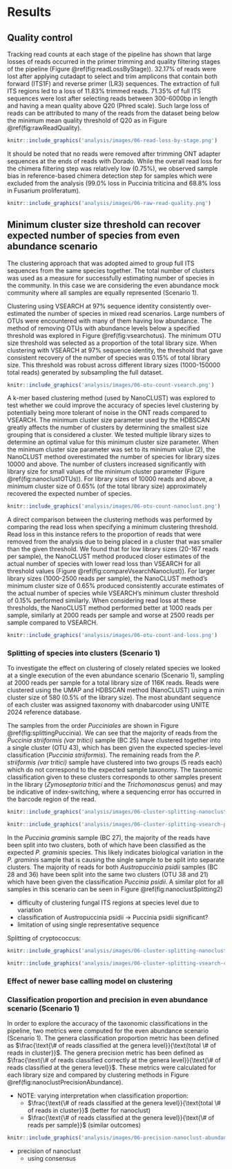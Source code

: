 
# Results

## Quality control

Tracking read counts at each stage of the pipeline has shown that large losses of reads occurred in the primer trimming and quality filtering stages of the pipeline (Figure \@ref(fig:readLossByStage)).
32.17% of reads were lost after applying cutadapt to select and trim amplicons that contain both forward (ITS1F) and reverse primer (LR3) sequences.
The extraction of full ITS regions led to a loss of 11.83% trimmed reads.
71.35% of full ITS sequences were lost after selecting reads between 300-6000bp in length and having a mean quality above Q20 (Phred scale).
Such large loss of reads can be attributed to many of the reads from the dataset being below the minimum mean quality threshold of Q20 as in Figure \@ref(fig:rawReadQuality).


```r
knitr::include_graphics('analysis/images/06-read-loss-by-stage.png')
```

It should be noted that no reads were removed after trimming ONT adapter sequences at the ends of reads with Dorado.
While the overall read loss for the chimera filtering step was relatively low (0.75%), we observed sample bias in reference-based chimera detection step for samples which were excluded from the analysis (99.0% loss in Puccinia triticina and 68.8% loss in Fusarium proliferatum).

```r
knitr::include_graphics('analysis/images/06-raw-read-quality.png')
```

## Minimum cluster size threshold can recover expected number of species from even abundance scenario {#cluster-results}

The clustering approach that was adopted aimed to group full ITS sequences from the same species together.
The total number of clusters was used as a measure for successfully estimating number of species in the community.
In this case we are considering the even abundance mock community where all samples are equally represented (Scenario 1).

Clustering using VSEARCH at 97% sequence identity consistently over-estimated the number of species in mixed read scenarios.
Large numbers of OTUs were encountered with many of them having low abundance.
The method of removing OTUs with abundance levels below a specified threshold was explored in Figure \@ref(fig:vsearchotus).
The minimum OTU size threshold was selected as a proportion of the total library size.
When clustering with VSEARCH at 97% sequence identity, the threshold that gave consistent recovery of the number of species was 0.15% of total library size.
This threshold was robust across different library sizes (1000-150000 total reads) generated by subsampling the full dataset.

```r
knitr::include_graphics('analysis/images/06-otu-count-vsearch.png')
```

A k-mer based clustering method (used by NanoCLUST) was explored to test whether we could improve the accuracy of species level clustering by potentially
being more tolerant of noise in the ONT reads compared to VSEARCH.
The minimum cluster size parameter used by the HDBSCAN greatly affects the number of clusters by determining the smallest size grouping that is considered a cluster.
We tested multiple library sizes to determine an optimal value for this minimum cluster size parameter.
When the minimum cluster size parameter was set to its minimum value (2), the NanoCLUST method overestimated the number of species for library sizes 10000 and above.
The number of clusters increased significantly with library size for small values of the minimum cluster parameter (Figure \@ref(fig:nanoclustOTUs)).
For library sizes of 10000 reads and above, a minimum cluster size of 0.65% (of the total library size) approximately recovered the expected number of species.


```r
knitr::include_graphics('analysis/images/06-otu-count-nanoclust.png')
```

A direct comparison between the clustering methods was performed by comparing the read loss when specifying a minimum clustering threshold.
Read loss in this instance refers to the proportion of reads that were removed from the analysis due to being placed in a cluster that was smaller than the given threshold.
We found that for low library sizes (20-167 reads per sample), the NanoCLUST method produced closer estimates of the actual number of species
with lower read loss than VSEARCH for all threshold values (Figure \@ref(fig:compareVsearchNanoclust)).
For larger library sizes (1000-2500 reads per sample), the NanoCLUST method's minimum cluster size of 0.65% produced consistently
accurate estimates of the actual number of species while VSEARCH's minimum cluster threshold of 0.15% performed similarly.
When considering read loss at these thresholds, the NanoCLUST method performed better at 1000 reads per sample, similarly at 2000 reads per sample
and worse at 2500 reads per sample compared to VSEARCH.

```r
knitr::include_graphics('analysis/images/06-otu-count-and-loss.png')
```

### Splitting of species into clusters (Scenario 1)

To investigate the effect on clustering of closely related species we looked at a single execution of the even abundance scenario (Scenario 1), sampling at 2000 reads per sample for a total
library size of 116K reads.
Reads were clustered using the UMAP and HDBSCAN method (NanoCLUST) using a min cluster size of 580 (0.5% of the library size).
The most abundant sequence of each cluster was assigned taxonomy with dnabarcoder using UNITE 2024 reference database.

The samples from the order *Pucciniales* are shown in Figure \@ref(fig:splittingPuccinia).
We can see that the majority of reads from the *Puccinia striiformis (var tritici)* sample (BC 25) have clustered together into a single cluster (OTU 43),
which has been given the expected species-level classification (*Puccinia striiformis*).
The remaining reads from the *P. striiformis (var tritici)* sample have clustered into two groups (5 reads each) which do not correspond to the expected sample taxonomy.
The taxonomic classification given to these clusters corresponds to other samples present in the library (*Zymoseptoria tritici* and the *Trichomonascus* genus)
and may be indicative of index-switching, where a sequencing error has occurred in the barcode region of the read.

```r
knitr::include_graphics('analysis/images/06-cluster-splitting-nanoclust-puccinia.png')
```

```r
knitr::include_graphics('analysis/images/06-cluster-splitting-vsearch-puccinia.png')
```

In the *Puccinia graminis* sample (BC 27), the majority of the reads have been split into two clusters, both of which
have been classified as the expected *P. graminis* species.
This likely indicates biological variation in the *P. graminis* sample that is causing the single sample to be split into separate clusters.
The majority of reads for both *Austropuccinia psidii* samples (BC 28 and 36) have been split into the same two clusters (OTU 38 and 21)
which have been given the classification *Puccinia psidii*.
A similar plot for all samples in this scenario can be seen in Figure \@ref(fig:nanoclustSplitting2)

- difficulty of clustering fungal ITS regions at species level due to variation
- classification of Austropuccinia psidii -> Puccinia psidii significant?
- limitation of using single representative sequence

Splitting of cryptococcus:

```r
knitr::include_graphics('analysis/images/06-cluster-splitting-nanoclust-cryptococcus.png')
```

```r
knitr::include_graphics('analysis/images/06-cluster-splitting-vsearch-cryptococcus.png')
```



### Effect of newer base calling model on clustering

### Classification proportion and precision in even abundance scenario (Scenario 1)

In order to explore the accuracy of the taxonomic classifications in the pipeline, two metrics were computed for the even abundance scenario (Scenario 1).
The genera classification proportion metric has been defined as $\frac{\text{\# of reads classified at the genera level}}{\text{total \# of reads in cluster}}$.
The genera precision metric has been defined as $\frac{\text{\# of reads classified correctly at the genera level}}{\text{\# of reads classified at the genera level}}$.
These metrics were calculated for each library size and compared by clustering methods in Figure \@ref(fig:nanoclustPrecisionAbundance).

- NOTE: varying interpretation when classification proportion:
    - $\frac{\text{\# of reads classified at the genera level}}{\text{total \# of reads in cluster}}$ (better for nanoclust)
    - $\frac{\text{\# of reads classified at the genera level}}{\text{\# of reads per sample}}$ (similar outcomes)

```r
knitr::include_graphics('analysis/images/06-precision-nanoclust-abundance.png')
```

- precision of nanoclust
    - using consensus